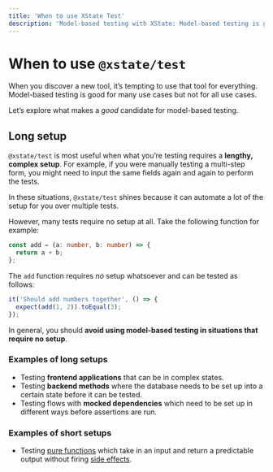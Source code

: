 ```yaml
---
title: 'When to use XState Test'
description: 'Model-based testing with XState: Model-based testing is good for many use cases but not for all use cases. What makes a good candidate for model-based testing?'
---
```


# When to use `@xstate/test`

When you discover a new tool, it’s tempting to use that tool for everything. Model-based testing is good for many use cases but not for all use cases.

Let’s explore what makes a _good_ candidate for model-based testing.

## Long setup

`@xstate/test` is most useful when what you’re testing requires a **lengthy, complex setup**. For example, if you were manually testing a multi-step form, you might need to input the same fields again and again to perform the tests.

In these situations, `@xstate/test` shines because it can automate a lot of the setup for you over multiple tests.

However, many tests require no setup at all. Take the following function for example:

```ts
const add = (a: number, b: number) => {
  return a + b;
};
```

The `add` function requires _no_ setup whatsoever and can be tested as follows:

```js
it('Should add numbers together', () => {
  expect(add(1, 2)).toEqual(3);
});
```

In general, you should **avoid using model-based testing in situations that require no setup**.

### Examples of long setups

- Testing **frontend applications** that can be in complex states.
- Testing **backend methods** where the database needs to be set up into a certain state before it can be tested.
- Testing flows with **mocked dependencies** which need to be set up in different ways before assertions are run.

### Examples of short setups

- Testing [pure functions](https://en.wikipedia.org/wiki/Pure_function) which take in an input and return a predictable output without firing [side effects](<https://en.wikipedia.org/wiki/Side_effect_(computer_science)>).
